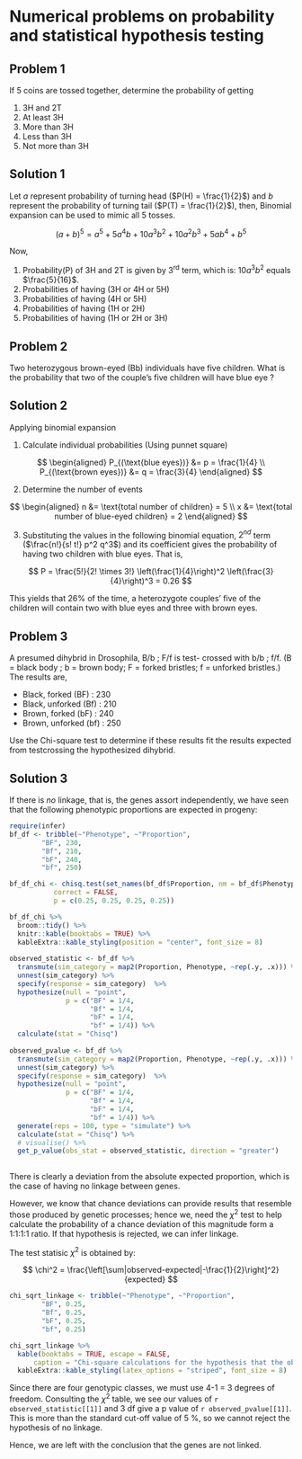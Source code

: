 # Numerical problems on probability and statistical hypothesis testing

## Problem 1

If 5 coins are tossed together, determine the probability of getting

1. 3H and 2T
2. At least 3H
3. More than 3H
4. Less than 3H
5. Not more than 3H

## Solution 1

Let $a$ represent probability of turning head ($P(H) = \frac{1}{2}$) and $b$ represent the probability of turning tail ($P(T) = \frac{1}{2}$), then, Binomial expansion can be used to mimic all 5 tosses.

$$
(a + b)^5 = a^5 + 5a^4b + 10 a^3 b^2 + 10 a^2 b^3 + 5 ab^4 + b^5
$$

Now,

1. Probability(P) of 3H and 2T is given by $\mathrm{3^{rd}}$ term, which is: $10 a^3 b^2$ equals $\frac{5}{16}$.
2. Probabilities of having (3H or 4H or 5H)
3. Probabilities of having (4H or 5H)
4. Probabilities of having (1H or 2H)
5. Probabilities of having (1H or 2H or 3H)

## Problem 2

Two heterozygous brown-eyed (Bb) individuals have five children. What is the probability that two of the couple's five children will have blue eye ?

## Solution 2

Applying binomial expansion

1. Calculate individual probabilities (Using punnet square)

$$
\begin{aligned}
P_{(\text{blue eyes})} &= p = \frac{1}{4} \\
P_{(\text{brown eyes})} &= q = \frac{3}{4}
\end{aligned}
$$

2. Determine the number of events

$$
\begin{aligned}
n &= \text{total number of children} = 5 \\
x &= \text{total number of blue-eyed children} = 2
\end{aligned}
$$

3. Substituting the values in the following binomial equation, $2^{nd}$ term ($\frac{n!}{s! t!} p^2 q^3$) and its coefficient gives the probability of having two children with blue eyes. That is,

$$
P = \frac{5!}{2! \times 3!} \left(\frac{1}{4}\right)^2 \left(\frac{3}{4}\right)^3 = 0.26
$$

This yields that 26% of the time, a heterozygote couples' five of the children will contain two with blue eyes and three with brown eyes.

## Problem 3

A presumed dihybrid in Drosophila, B/b ; F/f is test- crossed with b/b ; f/f. (B = black body ; b = brown body; F = forked bristles; f = unforked bristles.) The results are,

- Black, forked (BF) : 230
- Black, unforked (Bf) : 210
- Brown, forked (bF) : 240
- Brown, unforked (bf) : 250

Use the Chi-square test to determine if these results fit the results expected from testcrossing the hypothesized dihybrid.

## Solution 3

If there is _no_ linkage, that is, the genes assort independently, we have seen that the following phenotypic proportions are expected in progeny:

```r
require(infer)
bf_df <- tribble(~"Phenotype", ~"Proportion", 
        "BF", 230,
        "Bf", 210,
        "bF", 240,
        "bf", 250)

bf_df_chi <- chisq.test(set_names(bf_df$Proportion, nm = bf_df$Phenotype), 
           correct = FALSE, 
           p = c(0.25, 0.25, 0.25, 0.25))

bf_df_chi %>% 
  broom::tidy() %>% 
  knitr::kable(booktabs = TRUE) %>% 
  kableExtra::kable_styling(position = "center", font_size = 8)
  
observed_statistic <- bf_df %>% 
  transmute(sim_category = map2(Proportion, Phenotype, ~rep(.y, .x))) %>% 
  unnest(sim_category) %>% 
  specify(response = sim_category)  %>% 
  hypothesize(null = "point", 
              p = c("BF" = 1/4,
                    "Bf" = 1/4,
                    "bF" = 1/4,
                    "bf" = 1/4)) %>% 
  calculate(stat = "Chisq")
  
observed_pvalue <- bf_df %>% 
  transmute(sim_category = map2(Proportion, Phenotype, ~rep(.y, .x))) %>% 
  unnest(sim_category) %>% 
  specify(response = sim_category)  %>% 
  hypothesize(null = "point", 
              p = c("BF" = 1/4,
                    "Bf" = 1/4,
                    "bF" = 1/4,
                    "bf" = 1/4)) %>% 
  generate(reps = 100, type = "simulate") %>%
  calculate(stat = "Chisq") %>%
  # visualise() %>% 
  get_p_value(obs_stat = observed_statistic, direction = "greater")
  
```

There is clearly a deviation from the absolute expected proportion, which is the case of having no linkage between genes.

However, we know that chance deviations can provide results that resemble those produced by genetic processes; hence we, need the $\chi^2$ test to help calculate the probability of a chance deviation of this magnitude form a 1:1:1:1 ratio. If that hypothesis is rejected, we can infer linkage.

The test statisic $\chi^2$ is obtained by:

$$
\chi^2 = \frac{\left[\sum|observed-expected|-\frac{1}{2}\right]^2}{expected}
$$


```r
chi_sqrt_linkage <- tribble(~"Phenotype", ~"Proportion", 
        "BF", 0.25,
        "Bf", 0.25,
        "bF", 0.25,
        "bf", 0.25)

chi_sqrt_linkage %>% 
  kable(booktabs = TRUE, escape = FALSE, 
      caption = "Chi-square calculations for the hypothesis that the observations of four phenotypic classes is obtained due to no linkage between loci B and F.") %>% 
  kableExtra::kable_styling(latex_options = "striped", font_size = 8)
```

<!-- ```{r chi-sqrt-values, echo=FALSE, message=FALSE} -->
<!-- # Set p-values -->
<!-- p <- c(0.995, 0.99, 0.975, 0.95, 0.90, 0.10, 0.05, 0.025, 0.01, 0.005) -->
<!-- # Set degrees of freedom -->
<!-- df <- c(seq(1,20),25,30,35,40,50,100) -->
<!-- # Calculate a matrix of chisq statistics -->
<!-- m <- outer(p, df, function(x,y) qchisq(x,y)) -->
<!-- # Transpose for a better view -->
<!-- m <- t(m) -->
<!-- # Set column and row names -->
<!-- colnames(m) <- rev(p) -->
<!-- rownames(m) <- df -->
<!-- kable(m, format = "latex", booktabs = TRUE, escape = TRUE,  -->
<!--       caption = "The probabilities of exceeding different chi-square values for degrees of freedom from 1 to 50 when the expected hypothesis is true") %>%  -->
<!--   kableExtra::kable_styling(latex_options = "striped", font_size = 5) %>%  -->
<!--   kableExtra::column_spec(6, border_left = TRUE) -->
<!-- ``` -->

Since there are four genotypic classes, we must use 4-1 = 3 degrees of freedom. Consulting the $\chi^2$ table, we see our values of `r observed_statistic[[1]]` and 3 df give a p value of `r observed_pvalue[[1]]`. This is more than the standard cut-off value of 5 %, so we cannot reject the hypothesis of no linkage.

Hence, we are left with the conclusion that the genes are not linked.
